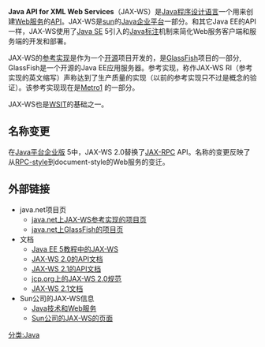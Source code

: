'''Java API for XML Web Services'''（JAX-WS）是[[Java|Java程序设计语言]]一个用来创建[[Web服务|Web服务]]的[[应用程序接口|API]]。JAX-WS是[[sun|sun]]的[[Java_EE|Java企业平台]]一部分。和其它Java EE的API一样，JAX-WS使用了[[Java_SE|Java SE]] 5引入的[[Java标注|Java标注]]机制来简化Web服务客户端和服务端的开发和部署。

JAX-WS的[[参考实现|参考实现]]是作为一个[[开放源代码|开源]]项目开发的，是[[GlassFish|GlassFish]]项目的一部分, GlassFish是一个开源的Java EE应用服务器。参考实现，称作JAX-WS RI（参考实现的英文缩写）声称达到了生产质量的实现（以前的参考实现只不过是概念的验证）。该参考实现现在是[[GlassFish_Metro|Metro]][https://web.archive.org/web/20101205234009/http://weblogs.java.net/blog/kohsuke/archive/2007/06/introducing_met.html] 的一部分。

JAX-WS也是[[Web_Services_Interoperability_Technology|WSIT]]的基础之一。

== 名称变更 ==

在[[Java_EE|Java平台企业版]] 5中，JAX-WS 2.0替换了[[JAX-RPC|JAX-RPC]] API。名称的变更反映了从[[遠程過程調用|RPC-style]]到document-style的Web服务的变迁。

== 外部链接 ==
* java.net项目页
** [https://web.archive.org/web/20070711131121/https://jax-ws.dev.java.net/ java.net上JAX-WS参考实现的项目页]
** [http://arquivo.pt/wayback/20160522203450/https://glassfish.dev.java.net/ java.net上GlassFish的项目页]
* 文档
** [http://java.sun.com/javaee/5/docs/tutorial/doc/?wp405739&JAXWS.html#wp72279 Java EE 5教程中的JAX-WS] {{Wayback|url=http://java.sun.com/javaee/5/docs/tutorial/doc/?wp405739&JAXWS.html#wp72279 |date=20070311154426 }}
** [https://jax-ws.dev.java.net/jax-ws-20-fcs/jax-ws20fcsJavadoc.html JAX-WS 2.0的API文档]{{dead link|date=2017年11月 |bot=InternetArchiveBot |fix-attempted=yes }}
** [https://jax-ws.dev.java.net/2.1/fcs-javadoc.html JAX-WS 2.1的API文档]{{dead link|date=2017年11月 |bot=InternetArchiveBot |fix-attempted=yes }}
** [http://jcp.org/en/jsr/detail?id=224 jcp.org上的JAX-WS 2.0规范] {{Wayback|url=http://jcp.org/en/jsr/detail?id=224 |date=20210126073754 }}
** [https://jax-ws.dev.java.net/nonav/2.1/docs/index.html JAX-WS 2.1文档]{{dead link|date=2017年11月 |bot=InternetArchiveBot |fix-attempted=yes }}
* Sun公司的JAX-WS信息
** [http://java.sun.com/webservices/ Java技术和Web服务] {{Wayback|url=http://java.sun.com/webservices/ |date=20100725024549 }}
** [http://java.sun.com/webservices/jaxws/index.jsp Sun公司的JAX-WS的页面]{{Wayback|url=http://java.sun.com/webservices/jaxws/index.jsp |date=20070329041117 }}

[[分类:Java|分类:Java]]